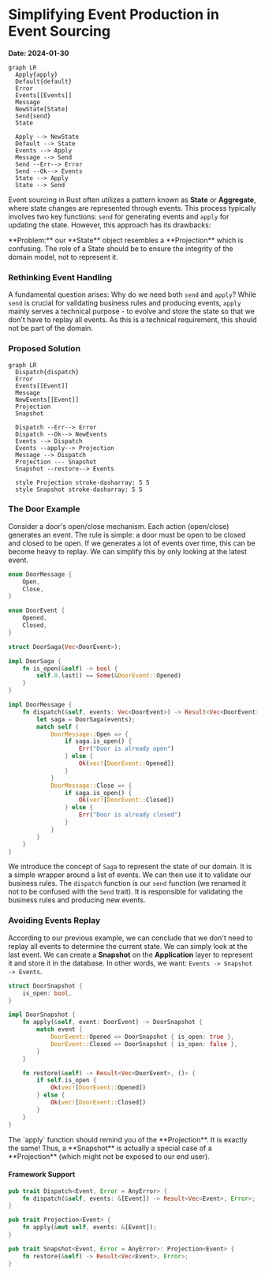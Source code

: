 
# Simplifying Event Production in Event Sourcing

**Date: 2024-01-30**

```mermaid
graph LR
  Apply{apply}
  Default{default}
  Error
  Events[[Events]]
  Message
  NewState[State]
  Send{send}
  State

  Apply --> NewState
  Default --> State
  Events --> Apply
  Message --> Send
  Send --Err--> Error
  Send --Ok--> Events
  State --> Apply
  State --> Send
```

Event sourcing in Rust often utilizes a pattern known as **State** or **Aggregate**, where state changes are represented through events. This process typically involves two key functions: `send` for generating events and `apply` for updating the state. However, this approach has its drawbacks:

<Callout type="error" emoji="️🚫">
  **Problem:** our **State** object resembles a **Projection** which is
  confusing. The role of a State should be to ensure the integrity of the domain
  model, not to represent it.
</Callout>

### Rethinking Event Handling

A fundamental question arises: Why do we need both `send` and `apply`? While `send` is crucial for validating business rules and producing events, `apply` mainly serves a technical purpose - to evolve and store the state so that we don't have to replay all events. As this is a technical requirement, this should not be part of the domain.

### Proposed Solution

```mermaid
graph LR
  Dispatch{dispatch}
  Error
  Events[[Event]]
  Message
  NewEvents[[Event]]
  Projection
  Snapshot

  Dispatch --Err--> Error
  Dispatch --Ok--> NewEvents
  Events --> Dispatch
  Events --apply--> Projection
  Message --> Dispatch
  Projection --- Snapshot
  Snapshot --restore--> Events

  style Projection stroke-dasharray: 5 5
  style Snapshot stroke-dasharray: 5 5
```

### The Door Example

Consider a door's open/close mechanism. Each action (open/close) generates an event. The rule is simple: a door must be open to be closed and closed to be open. If we generates a lot of events over time, this can be become heavy to replay. We can simplify this by only looking at the latest event.

```rust
enum DoorMessage {
    Open,
    Close,
}

enum DoorEvent {
    Opened,
    Closed,
}

struct DoorSaga(Vec<DoorEvent>);

impl DoorSaga {
    fn is_open(&self) -> bool {
        self.0.last() == Some(&DoorEvent::Opened)
    }
}

impl DoorMessage {
    fn dispatch(&self, events: Vec<DoorEvent>) -> Result<Vec<DoorEvent>> {
        let saga = DoorSaga(events);
        match self {
            DoorMessage::Open => {
                if saga.is_open() {
                    Err("Door is already open")
                } else {
                    Ok(vec![DoorEvent::Opened])
                }
            }
            DoorMessage::Close => {
                if saga.is_open() {
                    Ok(vec![DoorEvent::Closed])
                } else {
                    Err("Door is already closed")
                }
            }
        }
    }
}
```

We introduce the concept of `Saga` to represent the state of our domain. It is a simple wrapper around a list of events. We can then use it to validate our business rules. The `dispatch` function is our `send` function (we renamed it not to be confused with the `Send` trait). It is responsible for validating the business rules and producing new events.

### Avoiding Events Replay

According to our previous example, we can conclude that we don't need to replay all events to determine the current state. We can simply look at the last event. We can create a **Snapshot** on the **Application** layer to represent it and store it in the database. In other words, we want: `Events -> Snapshot -> Events`.

```rust
struct DoorSnapshot {
    is_open: bool,
}

impl DoorSnapshot {
    fn apply(&self, event: DoorEvent) -> DoorSnapshot {
        match event {
            DoorEvent::Opened => DoorSnapshot { is_open: true },
            DoorEvent::Closed => DoorSnapshot { is_open: false },
        }
    }

    fn restore(&self) -> Result<Vec<DoorEvent>, ()> {
        if self.is_open {
            Ok(vec![DoorEvent::Opened])
        } else {
            Ok(vec![DoorEvent::Closed])
        }
    }
}
```

<Callout type="info" emoji="ℹ️">
  The `apply` function should remind you of the **Projection**. It is exactly
  the same! Thus, a **Snapshot** is actually a special case of a **Projection**
  (which might not be exposed to our end user).
</Callout>

#### Framework Support

```rust
pub trait Dispatch<Event, Error = AnyError> {
    fn dispatch(&self, events: &[Event]) -> Result<Vec<Event>, Error>;
}

pub trait Projection<Event> {
    fn apply(&mut self, events: &[Event]);
}

pub trait Snapshot<Event, Error = AnyError>: Projection<Event> {
    fn restore(&self) -> Result<Vec<Event>, Error>;
}
```
